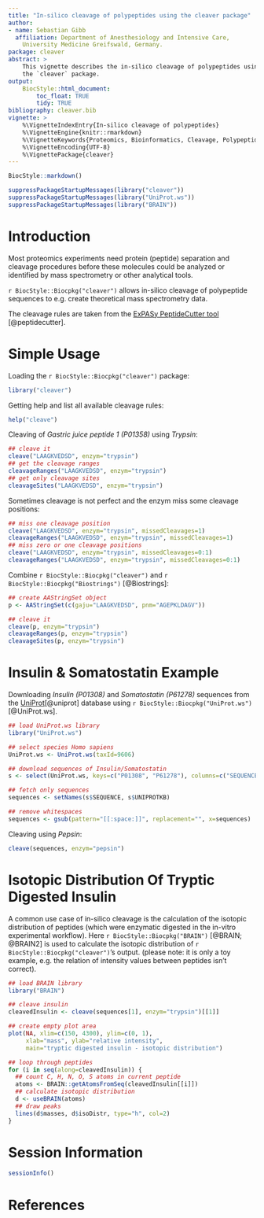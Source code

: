 ```yaml
---
title: "In-silico cleavage of polypeptides using the cleaver package"
author:
- name: Sebastian Gibb
  affiliation: Department of Anesthesiology and Intensive Care,
    University Medicine Greifswald, Germany.
package: cleaver
abstract: >
    This vignette describes the in-silico cleavage of polypeptides using
    the `cleaver` package.
output:
    BiocStyle::html_document:
        toc_float: TRUE
        tidy: TRUE
bibliography: cleaver.bib
vignette: >
    %\VignetteIndexEntry{In-silico cleavage of polypeptides}
    %\VignetteEngine{knitr::rmarkdown}
    %\VignetteKeywords{Proteomics, Bioinformatics, Cleavage, Polypeptides}
    %\VignetteEncoding{UTF-8}
    %\VignettePackage{cleaver}
---
```


```r
BiocStyle::markdown()
```

```r
suppressPackageStartupMessages(library("cleaver"))
suppressPackageStartupMessages(library("UniProt.ws"))
suppressPackageStartupMessages(library("BRAIN"))
```

# Introduction

Most proteomics experiments need protein (peptide) separation and cleavage
procedures before these molecules could be analyzed or identified
by mass spectrometry or other analytical tools.

`r BiocStyle::Biocpkg("cleaver")` allows in-silico cleavage of polypeptide
sequences to e.g. create theoretical mass spectrometry data.

The cleavage rules are taken from the
[ExPASy PeptideCutter tool](https://web.expasy.org/peptide_cutter/peptidecutter_enzymes.html)
[@peptidecutter].

# Simple Usage

Loading the `r BiocStyle::Biocpkg("cleaver")` package:
```r
library("cleaver")
```

Getting help and list all available cleavage rules:
```r
help("cleave")
```

Cleaving of *Gastric juice peptide 1 (P01358)* using *Trypsin*:
```r
## cleave it
cleave("LAAGKVEDSD", enzym="trypsin")
## get the cleavage ranges
cleavageRanges("LAAGKVEDSD", enzym="trypsin")
## get only cleavage sites
cleavageSites("LAAGKVEDSD", enzym="trypsin")
```

Sometimes cleavage is not perfect and the enzym miss some cleavage positions:
```r
## miss one cleavage position
cleave("LAAGKVEDSD", enzym="trypsin", missedCleavages=1)
cleavageRanges("LAAGKVEDSD", enzym="trypsin", missedCleavages=1)
## miss zero or one cleavage positions
cleave("LAAGKVEDSD", enzym="trypsin", missedCleavages=0:1)
cleavageRanges("LAAGKVEDSD", enzym="trypsin", missedCleavages=0:1)
```

Combine `r BiocStyle::Biocpkg("cleaver")` and
`r BiocStyle::Biocpkg("Biostrings")` [@Biostrings]:
```r
## create AAStringSet object
p <- AAStringSet(c(gaju="LAAGKVEDSD", pnm="AGEPKLDAGV"))

## cleave it
cleave(p, enzym="trypsin")
cleavageRanges(p, enzym="trypsin")
cleavageSites(p, enzym="trypsin")
```

# Insulin \& Somatostatin Example

Downloading *Insulin (P01308)* and *Somatostatin (P61278)* sequences
from the [UniProt](http://www.uniprot.org)[@uniprot] database using
`r BiocStyle::Biocpkg("UniProt.ws")` [@UniProt.ws].
```r
## load UniProt.ws library
library("UniProt.ws")

## select species Homo sapiens
UniProt.ws <- UniProt.ws(taxId=9606)

## download sequences of Insulin/Somatostatin
s <- select(UniProt.ws, keys=c("P01308", "P61278"), columns=c("SEQUENCE"))

## fetch only sequences
sequences <- setNames(s$SEQUENCE, s$UNIPROTKB)

## remove whitespaces
sequences <- gsub(pattern="[[:space:]]", replacement="", x=sequences)
```

Cleaving using *Pepsin*:
```r
cleave(sequences, enzym="pepsin")
```

# Isotopic Distribution Of Tryptic Digested Insulin

A common use case of in-silico cleavage is the calculation of the
isotopic distribution of peptides (which were enzymatic digested in the
in-vitro experimental workflow). Here
`r BiocStyle::Biocpkg("BRAIN")` [@BRAIN; @BRAIN2] is used to calculate
the isotopic distribution of `r BiocStyle::Biocpkg("cleaver")`'s output.
(please note: it is only a toy example, e.g. the relation of intensity values
between peptides isn't correct).
```r
## load BRAIN library
library("BRAIN")

## cleave insulin
cleavedInsulin <- cleave(sequences[1], enzym="trypsin")[[1]]

## create empty plot area
plot(NA, xlim=c(150, 4300), ylim=c(0, 1),
     xlab="mass", ylab="relative intensity",
     main="tryptic digested insulin - isotopic distribution")

## loop through peptides
for (i in seq(along=cleavedInsulin)) {
  ## count C, H, N, O, S atoms in current peptide
  atoms <- BRAIN::getAtomsFromSeq(cleavedInsulin[[i]])
  ## calculate isotopic distribution
  d <- useBRAIN(atoms)
  ## draw peaks
  lines(d$masses, d$isoDistr, type="h", col=2)
}
```

# Session Information

```r
sessionInfo()
```

# References
